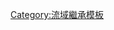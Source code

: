 {{PVire}}<includeonly>[[Category:维尔河支流|{{PAGENAME}}]]</includeonly><noinclude>[[Category:流域繼承模板]]</noinclude>